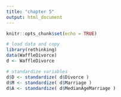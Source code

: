 ```yaml
---
title: "chapter 5"
output: html_document
---
```


```r
knitr::opts_chunk$set(echo = TRUE)
```

```r
# load data and copy
library(rethinking)
data(WaffleDivorce)
d <- WaffleDivorce
```
```r
# standardize variables
d$D <- standardize( d$Divorce )
d$M <- standardize( d$Marriage )
d$A <- standardize( d$MedianAgeMarriage )
```

